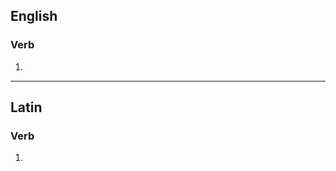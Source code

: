 ==English==

===Verb===
{{head|en|verb form}}

# {{en-third-person singular of|superscribe}}

----

==Latin==

===Verb===
{{la-verb-form|superscrībēs}}

# {{inflection of|superscrībō||2|s|futr|actv|indc|lang=la}}